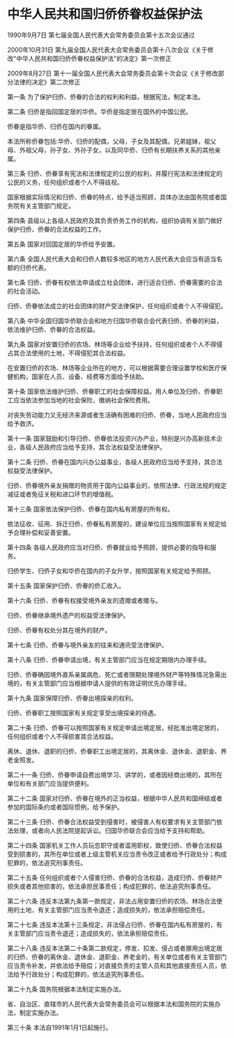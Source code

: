 # 中华人民共和国归侨侨眷权益保护法

1990年9月7日 第七届全国人民代表大会常务委员会第十五次会议通过

2000年10月31日 第九届全国人民代表大会常务委员会第十八次会议《关于修改"中华人民共和国归侨侨眷权益保护法"的决定》第一次修正

2009年8月27日 第十一届全国人民代表大会常务委员会第十次会议《关于修改部分法律的决定》第二次修正

  

第一条 为了保护归侨、侨眷的合法的权利和利益，根据宪法，制定本法。

第二条 归侨是指回国定居的华侨。华侨是指定居在国外的中国公民。

侨眷是指华侨、归侨在国内的眷属。

本法所称侨眷包括:华侨、归侨的配偶，父母，子女及其配偶，兄弟姐妹，祖父母、外祖父母，孙子女、外孙子女，以及同华侨、归侨有长期扶养关系的其他亲属。

第三条 归侨、侨眷享有宪法和法律规定的公民的权利，并履行宪法和法律规定的公民的义务，任何组织或者个人不得歧视。

国家根据实际情况和归侨、侨眷的特点，给予适当照顾，具体办法由国务院或者国务院有关主管部门规定。

第四条 县级以上各级人民政府及其负责侨务工作的机构，组织协调有关部门做好保护归侨、侨眷的合法权益的工作。

第五条 国家对回国定居的华侨给予安置。

第六条 全国人民代表大会和归侨人数较多地区的地方人民代表大会应当有适当名额的归侨代表。

第七条 归侨、侨眷有权依法申请成立社会团体，进行适合归侨、侨眷需要的合法的社会活动。

归侨、侨眷依法成立的社会团体的财产受法律保护，任何组织或者个人不得侵犯。

第八条 中华全国归国华侨联合会和地方归国华侨联合会代表归侨、侨眷的利益，依法维护归侨、侨眷的合法权益。

第九条 国家对安置归侨的农场、林场等企业给予扶持，任何组织或者个人不得侵占其合法使用的土地，不得侵犯其合法权益。

在安置归侨的农场、林场等企业所在的地方，可以根据需要合理设置学校和医疗保健机构，国家在人员、设备、经费等方面给予扶助。

第十条 国家依法维护归侨、侨眷职工的社会保障权益。用人单位及归侨、侨眷职工应当依法参加当地的社会保险，缴纳社会保险费用。

对丧失劳动能力又无经济来源或者生活确有困难的归侨、侨眷，当地人民政府应当给予救济。

第十一条 国家鼓励和引导归侨、侨眷依法投资兴办产业，特别是兴办高新技术企业，各级人民政府应当给予支持，其合法权益受法律保护。

第十二条 归侨、侨眷在国内兴办公益事业，各级人民政府应当给予支持，其合法权益受法律保护。

归侨、侨眷境外亲友捐赠的物资用于国内公益事业的，依照法律、行政法规的规定减征或者免征关税和进口环节的增值税。

第十三条 国家依法保护归侨、侨眷在国内私有房屋的所有权。

依法征收、征用、拆迁归侨、侨眷私有房屋的，建设单位应当按照国家有关规定给予合理补偿和妥善安置。

第十四条 各级人民政府应当对归侨、侨眷就业给予照顾，提供必要的指导和服务。

归侨学生、归侨子女和华侨在国内的子女升学，按照国家有关规定给予照顾。

第十五条 国家保护归侨、侨眷的侨汇收入。

第十六条 归侨、侨眷有权接受境外亲友的遗赠或者赠与。

归侨、侨眷继承境外遗产的权益受法律保护。

归侨、侨眷有权处分其在境外的财产。

第十七条 归侨、侨眷与境外亲友的往来和通讯受法律保护。

第十八条 归侨、侨眷申请出境，有关主管部门应当在规定期限内办理手续。

归侨、侨眷确因境外直系亲属病危、死亡或者限期处理境外财产等特殊情况急需出境的，有关主管部门应当根据申请人提供的有效证明优先办理手续。

第十九条 国家保障归侨、侨眷出境探亲的权利。

归侨、侨眷职工按照国家有关规定享受出境探亲的待遇。

第二十条 归侨、侨眷可以按照国家有关规定申请出境定居，经批准出境定居的，任何组织或者个人不得损害其合法权益。

离休、退休、退职的归侨、侨眷职工出境定居的，其离休金、退休金、退职金、养老金照发。

第二十一条 归侨、侨眷申请自费出境学习、讲学的，或者因经商出境的，其所在单位和有关部门应当提供便利。

第二十二条 国家对归侨、侨眷在境外的正当权益，根据中华人民共和国缔结或者参加的国际条约或者国际惯例，给予保护。

第二十三条 归侨、侨眷合法权益受到侵害时，被侵害人有权要求有关主管部门依法处理，或者向人民法院提起诉讼。归国华侨联合会应当给予支持和帮助。

第二十四条 国家机关工作人员玩忽职守或者滥用职权，致使归侨、侨眷合法权益受到损害的，其所在单位或者上级主管机关应当责令改正或者给予行政处分；构成犯罪的，依法追究刑事责任。

第二十五条 任何组织或者个人侵害归侨、侨眷的合法权益，造成归侨、侨眷财产损失或者其他损害的，依法承担民事责任；构成犯罪的，依法追究刑事责任。

第二十六条 违反本法第九条第一款规定，非法占用安置归侨的农场、林场合法使用的土地，有关主管部门应当责令退还；造成损失的，依法承担赔偿责任。

第二十七条 违反本法第十三条规定，非法侵占归侨、侨眷在国内私有房屋的，有关主管部门应当责令退还；造成损失的，依法承担赔偿责任。

第二十八条 违反本法第二十条第二款规定，停发、扣发、侵占或者挪用出境定居的归侨、侨眷的离休金、退休金、退职金、养老金的，有关单位或者有关主管部门应当责令补发，并依法给予赔偿；对直接负责的主管人员和其他直接责任人员，依法给予行政处分；构成犯罪的，依法追究刑事责任。

第二十九条 国务院根据本法制定实施办法。

省、自治区、直辖市的人民代表大会常务委员会可以根据本法和国务院的实施办法，制定实施办法。

第三十条 本法自1991年1月1日起施行。